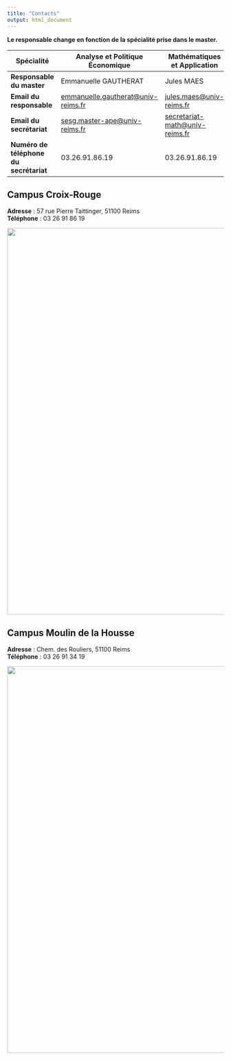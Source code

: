 ```yaml
---
title: "Contacts"
output: html_document
---
```

**Le responsable change en fonction de la spécialité prise dans le master.**

| Spécialité                              | Analyse et Politique Économique                          | Mathématiques et Application               |
|-----------------------------------------|----------------------------------------------------------|--------------------------------------------|
| **Responsable du master**               | Emmanuelle GAUTHERAT                                     | Jules MAES                                 |
| **Email du responsable**                | [emmanuelle.gautherat@univ-reims.fr](mailto:emmanuelle.gautherat@univ-reims.fr) | [jules.maes@univ-reims.fr](mailto:jules.maes@univ-reims.fr) |
| **Email du secrétariat**                | [sesg.master-ape@univ-reims.fr](mailto:sesg.master-ape@univ-reims.fr)           | [secretariat-math@univ-reims.fr](mailto:secretariat-math@univ-reims.fr) |
| **Numéro de téléphone du secrétariat**  | 03.26.91.86.19                                           | 03.26.91.86.19                             |

## Campus Croix-Rouge

**Adresse** : 57 rue Pierre Taittinger, 51100 Reims  
**Téléphone** : 03 26 91 86 19

![](Images/Plan_campus.JPG){fig-align="center" width="900"}

## Campus Moulin de la Housse

**Adresse** : Chem. des Rouliers, 51100 Reims  
**Téléphone** : 03 26 91 34 19

![](Images/PlanMoulin.png){fig-align="center" width="900"}

